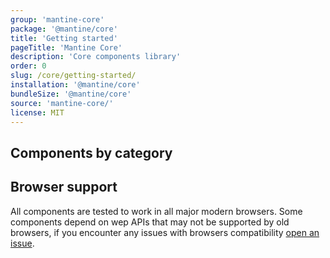 ```yaml
---
group: 'mantine-core'
package: '@mantine/core'
title: 'Getting started'
pageTitle: 'Mantine Core'
description: 'Core components library'
order: 0
slug: /core/getting-started/
installation: '@mantine/core'
bundleSize: '@mantine/core'
source: 'mantine-core/'
license: MIT
---
```



## Components by category

<ComponentsByCategory />

## Browser support

All components are tested to work in all major modern browsers.
Some components depend on wep APIs that may not be supported by old browsers,
if you encounter any issues with browsers compatibility [open an issue](https://github.com/mantinedev/mantine/issues/new).
